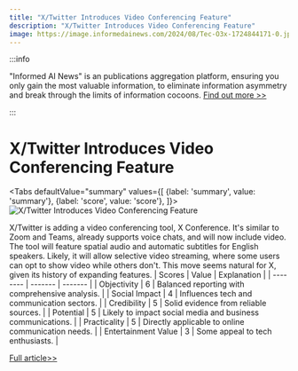 ```yaml
---
title: "X/Twitter Introduces Video Conferencing Feature"
description: "X/Twitter Introduces Video Conferencing Feature"
image: https://image.informedainews.com/2024/08/Tec-O3x-1724844171-0.jpg
---
```



:::info

"Informed AI News" is an publications aggregation platform, ensuring you only gain the most valuable information, to eliminate information asymmetry and break through the limits of information cocoons.  [Find out more >>](/)

:::

# X/Twitter Introduces Video Conferencing Feature


<Tabs
	defaultValue="summary"
	values={[
	{label: 'summary', value: 'summary'},
	{label: 'score', value: 'score'},
]}>
<TabItem value="summary">
<img
  src="https://image.informedainews.com/2024/08/Tec-O3x-1724844171-0.jpg"
  alt="X/Twitter Introduces Video Conferencing Feature"
/>



X/Twitter is adding a video conferencing tool, X Conference. It's similar to Zoom and Teams, already supports voice chats, and will now include video. The tool will feature spatial audio and automatic subtitles for English speakers. Likely, it will allow selective video streaming, where some users can opt to show video while others don't. This move seems natural for X, given its history of expanding features.
</TabItem>
<TabItem value="score">
	| Scores     | Value   | Explanation |
	| -------- | ------- | ------- |
	| Objectivity  | 6    | Balanced reporting with comprehensive analysis.    |
	| Social Impact | 4     | Influences tech and communication sectors.    |
	| Credibility    | 5    | Solid evidence from reliable sources.    |
	| Potential    | 5    | Likely to impact social media and business communications.    |
	| Practicality    | 5    | Directly applicable to online communication needs.    |
	| Entertainment Value    | 3    | Some appeal to tech enthusiasts.    |
</TabItem>
</Tabs>

[Full article>>](https://www.cnbeta.com.tw/articles/tech/1443771.htm)

